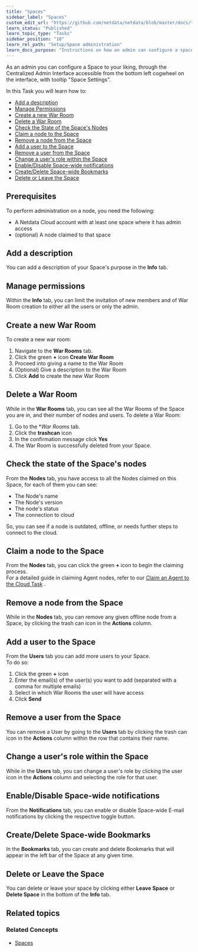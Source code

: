 ```yaml
---
title: "Spaces"
sidebar_label: "Spaces"
custom_edit_url: "https://github.com/netdata/netdata/blob/master/docs/tasks/setup/space-administration/spaces.md"
learn_status: "Published"
learn_topic_type: "Tasks"
sidebar_position: "10"
learn_rel_path: "Setup/Space administration"
learn_docs_purpose: "Instructions on how an admin can configure a space"
---
```


As an admin you can configure a Space to your liking, through the Centralized Admin Interface accessible from the bottom
left cogwheel on the interface, with tooltip "Space Settings".

In this Task you will learn how to:

- [Add a description](#add-a-description)
- [Manage Permissions](#manage-permissions)
- [Create a new War Room](#create-a-new-war-room)
- [Delete a War Room](#delete-a-war-room)
- [Check the State of the Space's Nodes](#check-the-state-of-the-spaces-nodes)
- [Claim a node to the Space](#claim-a-node-to-the-space)
- [Remove a node from the Space](#remove-a-node-from-the-space)
- [Add a user to the Space](#add-a-user-to-the-space)
- [Remove a user from the Space](#remove-a-user-from-the-space)
- [Change a user's role within the Space](#change-a-users-role-within-the-space)
- [Enable/Disable Space-wide notifications](#enabledisable-space-wide-notifications)
- [Create/Delete Space-wide Bookmarks](#createdelete-space-wide-bookmarks)
- [Delete or Leave the Space](#delete-or-leave-the-space)

## Prerequisites

To perform administration on a node, you need the following:

- A Netdata Cloud account with at least one space where it has admin access
- (optional) A node claimed to that space

## Add a description

You can add a description of your Space's purpose in the **Info** tab.

## Manage permissions

Within the **Info** tab, you can limit the invitation of new members and of War Room creation to either
all the users or only the admin.

## Create a new War Room

To create a new war room:

1. Navigate to the **War Rooms** tab.
2. Click the green **+** icon **Create War Room**
3. Proceed into giving a name to the War Room
4. (Optional) Give a description to the War Room
5. Click **Add** to create the new War Room

## Delete a War Room

While in the **War Rooms** tab, you can see all the War Rooms of the Space you are in, and their number of nodes and
users. To delete a War Room:

1. Go to the **War Rooms* tab.
2. Click the **trashcan** icon
3. In the confirmation message click **Yes**
4. The War Room is successfully deleted from your Space.

## Check the state of the Space's nodes

From the **Nodes** tab, you have access to all the Nodes claimed on this Space, for each of them you can see:

- The Node's name
- The Node's version
- The node's status
- The connection to cloud

So, you can see if a node is outdated, offline, or needs further steps to connect to the cloud.

## Claim a node to the Space

From the **Nodes** tab, you can click the green **+** icon to begin the claiming process.  
For a detailed guide in claiming Agent nodes, refer to
our [Claim an Agent to the Cloud Task](https://github.com/netdata/netdata/blob/master/docs/tasks/setup/claim-existing-agent-to-cloud.md)
.

## Remove a node from the Space

While in the **Nodes** tab, you can remove any given offline node from a Space, by clicking the trash can icon in the
**Actions** column.

## Add a user to the Space

From the **Users** tab you can add more users to your Space.  
To do so:

1. Click the green **+** icon
2. Enter the email(s) of the user(s) you want to add (separated with a comma for multiple emails)
3. Select in which War Rooms the user will have access
4. Click **Send**

## Remove a user from the Space

You can remove a User by going to the **Users** tab by clicking the trash can icon in the **Actions** column within the row that contains
their name.

## Change a user's role within the Space

While in the **Users** tab, you can change a user's role by clicking the user icon in the **Actions** column and 
selecting the role for that user.

## Enable/Disable Space-wide notifications

From the **Notifications** tab, you can enable or disable Space-wide E-mail notifications by clicking the respective
toggle button.

## Create/Delete Space-wide Bookmarks

In the **Bookmarks** tab, you can create and delete Bookmarks that will appear in the left bar of the Space at any
given time.

## Delete or Leave the Space

You can delete or leave your space by clicking either **Leave Space** or **Delete
Space** in the bottom of the **Info** tab.

## Related topics

### Related Concepts

- [Spaces](https://github.com/netdata/netdata/blob/master/docs/concepts/netdata-cloud/spaces.md)
